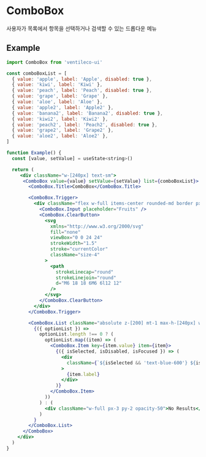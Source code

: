 
<Meta title="COMPONENTS/ComboBox" />

# ComboBox

사용자가 목록에서 항목을 선택하거나 검색할 수 있는 드롭다운 메뉴

## Example

```jsx
import ComboBox from 'ventileco-ui'

const comboBoxList = [
  { value: 'apple', label: 'Apple', disabled: true },
  { value: 'kiwi', label: 'Kiwi' },
  { value: 'peach', label: 'Peach', disabled: true },
  { value: 'grape', label: 'Grape' },
  { value: 'aloe', label: 'Aloe' },
  { value: 'apple2', label: 'Apple2' },
  { value: 'banana2', label: 'Banana2', disabled: true },
  { value: 'kiwi2', label: 'Kiwi2' },
  { value: 'peach2', label: 'Peach2', disabled: true },
  { value: 'grape2', label: 'Grape2' },
  { value: 'aloe2', label: 'Aloe2' },
]

function Example() {
  const [value, setValue] = useState<string>()

  return (
     <div className="w-[240px] text-sm">
      <ComboBox value={value} setValue={setValue} list={comboBoxList}>
        <ComboBox.Title>ComboBox</ComboBox.Title>

        <ComboBox.Trigger>
          <div className="flex w-full items-center rounded-md border px-3 py-2">
            <ComboBox.Input placeholder="Fruits" />
            <ComboBox.ClearButton>
              <svg
                xmlns="http://www.w3.org/2000/svg"
                fill="none"
                viewBox="0 0 24 24"
                strokeWidth="1.5"
                stroke="currentColor"
                className="size-4"
              >
                <path
                  strokeLinecap="round"
                  strokeLinejoin="round"
                  d="M6 18 18 6M6 6l12 12"
                />
              </svg>
            </ComboBox.ClearButton>
          </div>
        </ComboBox.Trigger>

        <ComboBox.List className="absolute z-[200] mt-1 max-h-[240px] w-full overflow-hidden overflow-y-scroll rounded-md border bg-white">
          {({ optionList }) =>
            optionList.length !== 0 ? (
              optionList.map((item) => (
                <ComboBox.Item key={item.value} item={item}>
                  {({ isSelected, isDisabled, isFocused }) => (
                    <div
                      className={`${isSelected && 'text-blue-600'} ${isDisabled && 'text-gray-300'} ${isFocused && 'bg-blue-100'} w-full px-3 py-2 hover:bg-gray-100`}
                    >
                      {item.label}
                    </div>
                  )}
                </ComboBox.Item>
              ))
            ) : (
              <div className="w-full px-3 py-2 opacity-50">No Results</div>
            )
          }
        </ComboBox.List>
      </ComboBox>
    </div>
  )
}
```
